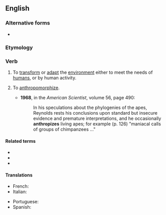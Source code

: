 ==English==

===Alternative forms===
* {{l|en|anthropise}} {{qualifier|non-Oxford British spelling}}

===Etymology===
{{confix|en|anthropo|ize}}

===Verb===
{{en-verb}}
{{wp|anthropocene|mul=niche construction}}
{{wp|anthropomorphism}}

# {{lb|en|transitive}} To [[transform]] or [[adapt]] the [[environment]] either to meet the needs of [[human]]s, or by human activity.
# {{lb|en|transitive}} To [[anthropomorphize]].
#* '''1968''', in the ''American Scientist'', volume 56, page 490:
#*: In his speculations about the phylogenies of the apes, Reynolds rests his conclusions upon standard but insecure evidence and premature interpretations, and he occasionally '''anthropizes''' living apes; for example (p. 126) "maniacal calls of groups of chimpanzees ..."

====Related terms====
* {{l|en|anthropize}}
* {{l|en|anthropocene}}
* {{l|en|anthropomorphism}}

====Translations====
{{trans-top|to adapt by human activity}}
* French: {{t+|fr|anthropiser}}
* Italian: {{t+|it|antropizzare}}
{{trans-mid}}
* Portuguese: {{t|pt|antropizar}}
* Spanish: {{t|es|antropizar}}
{{trans-bottom}}